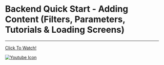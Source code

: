 # Backend Quick Start - Adding Content (Filters, Parameters, Tutorials & Loading Screens)

---

[Click To Watch!](https://youtu.be/OrV07_E9DJ0)

[![Youtube Icon](https://curator.interworks.com/file/youtube-icon-svg)](https://youtu.be/OrV07_E9DJ0)
